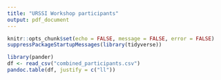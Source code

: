 ```yaml
---
title: "URSSI Workshop participants"
output: pdf_document
---
```


```r
knitr::opts_chunk$set(echo = FALSE, message = FALSE, error = FALSE)
suppressPackageStartupMessages(library(tidyverse))
```

```r
library(pander)
df <- read_csv("combined_participants.csv")
pandoc.table(df, justify = c("ll"))
```
 
 